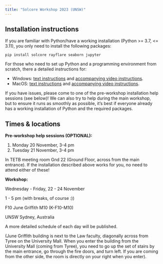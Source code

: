 ```yaml
---
title: "Solcore Workshop 2023 (UNSW)"
---
```


## Installation instructions

If you are familiar with Python/have a working installation (Python >= 3.7, <= 3.11),
you only need to install the following packages:

```
pip install solcore rayflare seaborn jupyter
```

For those who need to set up Python and a programming environment from scratch, there a detailed instructions for:

- Windows: [text instructions](windows_installation.txt) and [accompanying video instructions](https://youtu.be/3Zuvr27vXbg).
- MacOS: [text instructions](macos_installation.txt) and [accompanying video instructions](https://youtu.be/YlPUdx-TmJY).

If you have issues, please come to one of the pre-workshop installation help sessions (see below)! We can also
try to help during the main workshop, but to ensure it runs as smoothly as possible, it's best if everyone already
has a working installation of Python and the required packages.

## Times & locations

**Pre-workshop help sessions (OPTIONAL):**

1. Monday 20 November, 3-4 pm
2. Tuesday 21 November, 3-4 pm

In TETB meeting room Gnd 22 (Ground Floor, across from the main entrance).
If the installation described above works for you, no need to attend either of these!

**Workshop:**

Wednesday - Friday, 22 - 24 November

1 - 5 pm (with breaks, of course :))

F10 June Griffith M10 (K-F10-M10)

UNSW Sydney, Australia

A more detailed schedule of each day will be published.

(June Griffith building is next to the Law faculty, diagonally across from Tyree on the University Mall.
When you enter the building from the University Mall (coming from Tyree), you need to go up the set of
stairs by the main entrance, go through the fire doors, and turn left. If you are coming from the other side,
the room is directly on your right when you enter).